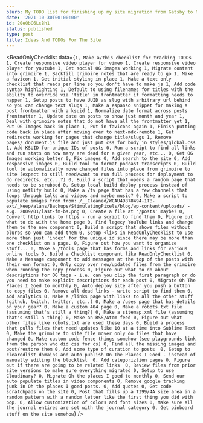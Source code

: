 ```yaml
---
blurb: My TODO list for finishing up my site migration from Gatsby to NextJS.
date: '2021-10-30T00:00:00'
id: 20eObC6LsBh1
status: published
type: post
title: Ideas And TODOs For The Site
---
```



<ReadOnlyChecklist data={`
1, Make a/this checklist for tracking TODOs
1, Create responsive video player for vimeo
1, Create responsive video player for youtube
1, Get social OG images working
1, Migrate content into grimoire
1, Backfill grimoire notes that are ready to go
1, Make a favicon
1, Get initial styling in place
1, Make a text only checklist that reads per line so you don't have to make js
1, Add code syntax highlighting
1, Default to using filenames for titles with the ability to override via 'title' in frontmatter if formatting needs to happen
1, Setup posts to have UUID as slug with arbitrary url behind so you can change text slugs
1, Make a espanso snippet for making a post frontmatter with a ksuid
1, Normalize date format across posts frontmatter
1, Update date on posts to show just month and year
1, Deal with grimoire notes that do not have all the frontmatter yet
1, Put OG Images back in place
1, Put in favicons again
1, Finish putting code back in place after moving over to next-mdx-remote
1, Get redirects working for pages that change title/slugs
1, Remove pages/_document.js file and just put css for body in styles/global.css
1, Add KSUID for unique IDs of posts
0, Run a script to find all links and run stats on how many are dead for a given year, etc...
0, Get OG Images working better
0, Fix images
0, Add search to the site
0, Add responsive images
0, Build tool to format podcast transcripts
0, Build tool to automatically move changed files into place from grimoire to site (expect to still need/want to run full process for deployment to do redirects, etc...?)
0, Build a script that opens a random page that needs to be scrubbed
0, Setup local build deploy process instead of using netlify build
0, Make a /tv page that has a few channels that loops through talks and videos and maybe music?
0, Make a script to populate images from from: /__Cleaned/WCAU49878494-1TB-ext/_keep/alans/Backups/StimulatingPixels/blog/wp-content/uploads/ - e.g. 2009/01/last-fm-bs.png
0, Create a file at '/posts' maybe?
0, Convert http links to https - run a script to find them
0, Figure out what to do with the home page
0, Find legecy YouTube links and change them to the new component
0, Build a script that shows files without blurbs so you can add them
0, Setup <li>s in ReadOnlyChecklist to use more than just 'index' for the unique id since there may be more than one checklist on a page.
0, Figure out how you want to organize stuff...
0, Make a /tools page that has forms and links for various online tools
0, Build a Checklist component like ReadOnlyChecklist
0, Make a Message component to add messages at the top of the posts with their own format
0, Only copy over new/updated files from the grimoire when running the copy process
0, Figure out what to do about descriptions for OG tags - i.e. can you clip the first paragraph or do you need to make explicit descriptions for each post
0, Migrate Oh The Places I Goed to monthly
0, Auto deploy site after you push a button to copy files
0, Remove all dead links - write script to find them
0, Add analytics
0, Make a /links page with links to all the other stuff (github, twitch, twitter, etc..)
0, Make a /uses page that has details on your gear?
0, Make a custom 404 page
0, Make a robots.txt file (assuming that's still a thing?)
0, Make a sitemap.xml file (assuming that's still a thing)
0, Make an RSS/Atom feed
0, Figure out what other files like robots.txt are used these days
0, Build a process that pulls files that need updates like 10 at a time into Sublime Text
0, Make the grimoire to site file mover only do files that have changed
0, Make custom code fence things somehow (see playgrounds link from the person who did css for cs)
0, Find all the missing images and post/restore them
0, Add some type of curation to posts 
0, Setup to clearedlist domains and auto publish On The Places I Goed - instead of manually editing the blocklist 
0, Add categoriztion pages
0, Figure out if there are going to be related links 
0, Review files from prior site versions to make sure everything migrated
0, Setup to use Cloudinary?
0, Migrate Oh the places I goed to monthly
0, Send our auto populate titles in video components
0, Remove google tracking junk in Oh the places I goed posts.
0, Add quotes
0, Get code scratchpads on the site
0, Post that fills up a TI99/4A size area in a random pattern with a random letter like the first thing you did with pop.
0, Allow customization of colors and font sizes
0, Make sure all the journal entires are set with the journal category
0, Get pinboard stuff on the site somehow
`} />






